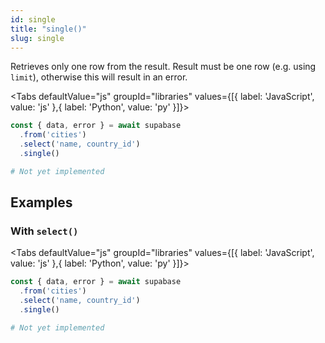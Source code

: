 ```yaml
---
id: single
title: "single()"
slug: single
---
```



Retrieves only one row from the result. Result must be one row (e.g. using
`limit`), otherwise this will result in an error.

<Tabs
  defaultValue="js"
  groupId="libraries"
  values={[{ label: 'JavaScript', value: 'js' },{ label: 'Python', value: 'py' }]}>

<TabItem value="js">

```js
const { data, error } = await supabase
  .from('cities')
  .select('name, country_id')
  .single()
```


</TabItem>
<TabItem value="py">

```py
# Not yet implemented
```


</TabItem>

</Tabs>

















## Examples

### With `select()`



<Tabs
  defaultValue="js"
  groupId="libraries"
  values={[{ label: 'JavaScript', value: 'js' },{ label: 'Python', value: 'py' }]}>

<TabItem value="js">

```js
const { data, error } = await supabase
  .from('cities')
  .select('name, country_id')
  .single()
```


</TabItem>
<TabItem value="py">

```py
# Not yet implemented
```


</TabItem>

</Tabs>